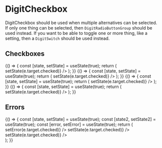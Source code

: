 
<Meta title="Inputs/DigitCheckbox" component={DigitCheckbox} />

# DigitCheckbox

DigitCheckbox should be used when multiple alternatives can be selected. If only one thing can be selected, then `DigitRadioButtonGroup` should be used instead. If you want to be able to toggle one or more thing, like a setting, then a `DigitSwitch` should be used instead.

## Checkboxes

<Canvas>
    <Story name="Primary checkbox">
        {() => {
            const [state, setState] = useState(true);
            return (
                <DigitCheckbox
                    label="Primary"
                    primary
                    value={state}
                    onChange={e => setState(e.target.checked)}
                />
            );
        }}
    </Story>
    <Story name="Secondary checkbox">
        {() => {
            const [state, setState] = useState(true);
            return (
                <DigitCheckbox
                    label="Secondary"
                    secondary
                    value={state}
                    onChange={e => setState(e.target.checked)}
                />
            );
        }}
    </Story>
    <Story name="Normal checkbox">
        {() => {
            const [state, setState] = useState(true);
            return (
                <DigitCheckbox
                    label="Normal"
                    value={state}
                    onChange={e => setState(e.target.checked)}
                />
            );
        }}
    </Story>
    <Story name="Disabled checkbox">
        {() => {
            const [state, setState] = useState(true);
            return (
                <DigitCheckbox
                    label="Disabled"
                    disabled
                    value={state}
                    onChange={e => setState(e.target.checked)}
                />
            );
        }}
    </Story>
</Canvas>

## Errors

<Canvas>
    <Story name="Error checkbox">
        {() => {
            const [state, setState] = useState(true);
            const [state2, setState2] = useState(true);
            const [error, setError] = useState(true);
            return (
                <div>
                    <DigitCheckbox
                        label="Set error on the checkboxes"
                        primary
                        value={error}
                        onChange={e => setError(e.target.checked)}
                    />
                    <DigitCheckbox
                        label="Seconday"
                        error={error}
                        errorMessage="Error message"
                        secondary
                        value={state}
                        onChange={e => setState(e.target.checked)}
                    />
                    <DigitCheckbox
                        label="Seconday"
                        error={error}
                        errorMessage="Error message again"
                        disabled
                        value={state2}
                        onChange={e => setState(e.target.checked)}
                    />
                </div>
            );
        }}
    </Story>
</Canvas>

<ArgsTable of={DigitCheckbox} />

